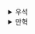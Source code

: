 <details>
  <summary>우석</summary>
  # 타임라인 사이에 자원 공유하기

## 좋은 타임라인 원칙
```
1. 타임라인은 적을수록 이해하기 쉽다.
2. 타임라인은 짧을수록 이해하기 쉽다.
3. 공유하는 자원이 적을수록 이해하기 쉽다.
4. 자원을 공유한다면 서로 조율해야 합니다.
5. 시간을 일급으로 다룹니다.
```
- 이전 장에서 1, 2, 3을 다뤘고 4번을 통해 현재 남아있는 버그를 해결하려 한다.
- 현재 문제점
    - DOM이라는 공유 자원을 UPDATE하는 순서에 따라 잘못된 결과가 나올 수 있다.
    - 비동기로 처리되기 때문에 순서가 달라질 수 있고 클릭한 순서와 DOM 업데이트 순서가 다를 수 있다.
<br></br>


## Queue를 활용해 순서 보장하기
- 이런 문제 상황에서 가장 먼저 떠올릴 수 있는 방법이 Queue를 활용한 작업 줄세우기이다.
- 큐에서 처리할 일과 클릭 핸들러에서 처리할 일을 나누고, 순서 보장이 필요한 일들을 큐에서 순차적으로 처리되도록 보장한다.
<br></br>


### Queue에 Task 추가
```js
function add_item_to_cart(item) {
  const cart = add_item(cart, item);
  calc_cart_total(cart, update_total_dom);
}

function calc_cart_total(cart, callback) {
  let total = 0;
  cost_ajax(cart, function(cost) {
    total += cost;
    shipping_ajax(cart, function(shipping) {
      total += shipping;
      callback(total);
    });
  });
}
```
- 기존 코드가 연달아 2번 실행됐을 때 update_total_dom이 순차적으로 실행된다는 보장이 없다.
<br></br>

```js
var queue_items = [];

function runNext() {
  var cart = queue_items.shift();
  calc_cart_total(cart, update_total_queue)
}

function update_total_queue(cart) {
  queue_items.push(cart);
  setTimeout(runNext, 0);
}

function add_item_to_cart(item) {
  const cart = add_item(cart, item);
  update_total_queue(cart);
}

function calc_cart_total(cart, callback) {
  let total = 0;
  cost_ajax(cart, function(cost) {
    total += cost;
    shipping_ajax(cart, function(shipping) {
      total += shipping;
      callback(total);
    });
  });
}
```
- Queue를 활용해 Task를 넣고 Queue에 있는 Task를 실행하는 로직을 추가했다.
- 하지만 문제가 있다면 Queue의 2가지 Task가 동시에 실행될 수 있다.
<br></br>

### 변수 활용해 Task 동시 실행 막기
```js
let queue_items = [];
let working = false;

function runNext() {
  if (working) return;

  working = true;

  var cart = queue_items.shift();
  calc_cart_total(cart, function(total) {
    update_total_queue(total);
    working = false;
    runNext();
  });
}

function update_total_queue(cart) {
  queue_items.push(cart);
  setTimeout(runNext, 0);
}

function add_item_to_cart(item) {
  const cart = add_item(cart, item);
  update_total_queue(cart);
}

function calc_cart_total(cart, callback) {
  let total = 0;
  cost_ajax(cart, function(cost) {
    total += cost;
    shipping_ajax(cart, function(shipping) {
      total += shipping;
      callback(total);
    });
  });
}
```
- working 변수를 활용해 Queue의 Task가 실행 중일 때 다른 Task가 수행되지 않도록 막을 수 있다.
<br></br>

### 항목이 없을 때 멈추게 하기
```js
let queue_items = [];
let working = false;

function runNext() {
  if (working) return;
  if (queue_items.length === 0) return;

  working = true;

  var cart = queue_items.shift();
  calc_cart_total(cart, function(total) {
    update_total_queue(total);
    working = false;
    runNext();
  });
}

function update_total_queue(cart) {
  queue_items.push(cart);
  setTimeout(runNext, 0);
}

function add_item_to_cart(item) {
  const cart = add_item(cart, item);
  update_total_queue(cart);
}

function calc_cart_total(cart, callback) {
  let total = 0;
  cost_ajax(cart, function(cost) {
    total += cost;
    shipping_ajax(cart, function(shipping) {
      total += shipping;
      callback(total);
    });
  });
}
```
- 조건문 추가하여 queue에 item이 없을 때는 로직 실행을 멈추도록 수정
- 하지만 여전히 아쉬운 점은 working, queue_items가 전역적으로 사용될 수 있다는 점이다.
<br></br>

### 공유 변수 범위 좁히기
```js
function Queue() {
  let queue_items = [];
  let working = false;

  function runNext() {
    if (working) return;
    if (queue_items.length === 0) return;

    working = true;

    var cart = queue_items.shift();
    calc_cart_total(cart, function(total) {
      update_total_queue(total);
      working = false;
      runNext();
    });
  }

  return function(cart) {
    queue_items.push(cart);
    setTimeout(runNext, 0);
  }
}

function add_item_to_cart(item) {
  const cart = add_item(cart, item);
  update_total_queue(cart);
}

function calc_cart_total(cart, callback) {
  let total = 0;
  cost_ajax(cart, function(cost) {
    total += cost;
    shipping_ajax(cart, function(shipping) {
      total += shipping;
      callback(total);
    });
  });
}


const update_total_queue = Queue();
```
- 공유 자원을 함수의 지역 변수로 수정하였다.
- 해당 변수를 다른 곳에서 접근하여 문제가 발생할 수 있는 상황을 제거
<br></br>

### 재사용성 고려하기
```js
function Queue(worker) {
  let queue_items = [];
  let working = false;

  function runNext() {
    if (working) return;
    if (queue_items.length === 0) return;

    working = true;

    var item = queue_items.shift();

    worker(item.data, function(val) {
      working = false;
      setTimeout(item.callback, 0, val)
      runNext();
    })
  };

  return function(data, callback) {
    queue_items.push({
      data: data,
      callback : callback || function() {}
    });
    setTimeout(runNext, 0);
  }
}

function add_item_to_cart(item) {
  const cart = add_item(cart, item);
  update_total_queue(cart);
}

function calc_cart_worker(cart, done) {
  calc_cart_total(cart, function(total) {
    update_total_dom(total);
    done(total);
  })
}

function calc_cart_total(cart, callback) {
  let total = 0;
  cost_ajax(cart, function(cost) {
    total += cost;
    shipping_ajax(cart, function(shipping) {
      total += shipping;
      callback(total);
    });
  });
}


const update_total_queue = Queue(calc_cart_worker);
```
- worker 로직을 인자로 주입받을 수 있도록 변경하여 Queue를 여러 용도로 사용이 가능해졌다.
- 또한 작업 후 callback 메서드를 추가로 수행할 수 있도록 적용하였다.
<br></br>

### DroppingQueue를 활용해 효율성 개선하기
```js
function DroppingQueue(max, worker) {
  let queue_items = [];
  let working = false;

  function runNext() {
    if (working) return;
    if (queue_items.length === 0) return;

    working = true;

    var item = queue_items.shift();

    worker(item.data, function(val) {
      working = false;
      setTimeout(item.callback, 0, val)
      runNext();
    })
  };

  return function(data, callback) {
    queue_items.push({
      data: data,
      callback : callback || function() {}
    });

    while(queue_items.length > max) {
      queue_items.shift();
    }

    setTimeout(runNext, 0);
  }
}

function add_item_to_cart(item) {
  const cart = add_item(cart, item);
  update_total_queue(cart);
}

function calc_cart_worker(cart, done) {
  calc_cart_total(cart, function(total) {
    update_total_dom(total);
    done(total);
  })
}

function calc_cart_total(cart, callback) {
  let total = 0;
  cost_ajax(cart, function(cost) {
    total += cost;
    shipping_ajax(cart, function(shipping) {
      total += shipping;
      callback(total);
    });
  });
}


const update_total_queue = DroppingQueue(1, calc_cart_worker); // 1개 이상의 작업은 모두 버리도록
```
- 마지막 작업만 수행하면 되는 상황에서는 모든 Task에 대해 로직을 수행할 필요가 없다.
- 때문에 마지막 Task만 저장하고 Task를 지우는 로직 추가하여 효율성 개선

## 결론
- Queue를 활용해 클릭 순서대로 DOM UPDATE가 가능하도록 하여 기존 버그를 수정하였다.
- Queue처럼 자원을 안전하게 공유할 수 있는 재사용 가능한 코드를 `동시성 기본형`이라 부른다
</details><details>
  <summary>만혁</summary>
  # 타임라인 사이에 자원 공유하기




## 좋은 타임라인의 원칙

1. 타임라인은 적을수록 이해하기 쉽다.
2. 타임라인은 짧을수록 이해하기 쉽다.
3. 공유하는 자원이 적을수록 이해하기 쉽다.
4. 자원을 공유한다면 서로 조율해야 한다.
5. 시간을 일급으로 다룬다.



#### o = (ta)!/(a!)^t

- 가능한 실행 순서 = (타임라인 개수 * 타임라인당 액션 수)! / (타임라인당 액션 수!)^타임라인 개수



## 자바스크립트에서 큐 만들기

### 자바스크립트에서는 큐 자료 구조가 없기 때문에 만들어야 한다.
### 큐에서 처리할 작업을 큐에 넣기

```js
// as-is
function addItemToCart(item) {
  const cart = addItem(cart, item);
  calcCartTotal(cart, updateTotalDom);
}

function calcCartTotal(cart, callback) {
  let total = 0;
  costAjax(cart, function(cost) {
    total += cost;
    shippingAjax(cart, function(shipping) {
      total += shipping;
      callback(total);
    });
  });
}

// to-be
function addItemToCart(item) {
    cart = addItem(cart, item);
    updateTotalQueue(cart);
}

function calcCartTotal(cart, callback) {
    let total = 0;
    costAjax(cart, function(cost) {
        total += cost;
        shippingAjax(cart, function(shipping) {
            total += shipping;
            callback(total);
        })
    })
}

const queueItems = [];
function updateTotalQueue(cart) {
    queueItems.push(cart)
}

```

### 큐에 있는 첫 번째 항목을 실행

```js
function addItemToCart(item) {
    cart = addItem(cart, item);
    updateTotalQueue(cart);
}

function calcCartTotal(cart, callback) {
    let total = 0;
    costAjax(cart, function(cost) {
        total += cost;
        shippingAjax(cart, function(shipping) {
            total += shipping;
            callback(total);
        })
    })
}

const queueItems = [];

function runNext() {
    const cart = queueItems.shift();
    calcCartTotal(cart, updateTotalDom);
}

function updateTotalQueue(cart) {
    queueItems.push(cart);
    // js 이벤트 루프에 작업을 추가 -> 큐에 항목을 추가하고 워커를 시작
    setTimeout(runNext, 0);
}
```

### 두 번째 타임라인이 첫 번째 타임라인과 동시에 실행되는 것 막기
- 한번에 하나만 실행되도록 만들어야 한다.

```js
function addItemToCart(item) {
    cart = addItem(cart, item);
    updateTotalQueue(cart);
}

function calcCartTotal(cart, callback) {
    let total = 0;
    costAjax(cart, function(cost) {
        total += cost;
        shippingAjax(cart, function(shipping) {
            total += shipping;
            callback(total);
        })
    })
}

const queueItems = [];
let working = false;

function runNext() {
    // 동시에 두 개가 동작하는 것을 막을 수 있다.
    if (working) return;
    working = true;
    const cart = queueItems.shift();
    calcCartTotal(cart, updateTotalDom);
}

function updateTotalQueue(cart) {
    queueItems.push(cart);
    setTimeout(runNext, 0);
}
```

### 다음 작업을 시작할 수 있도록 `calcCartTotal()` 콜백 함수를 고친다

```js
function addItemToCart(item) {
    cart = addItem(cart, item);
    updateTotalQueue(cart);
}

function calcCartTotal(cart, callback) {
    let total = 0;
    costAjax(cart, function(cost) {
        total += cost;
        shippingAjax(cart, function(shipping) {
            total += shipping;
            callback(total);
        })
    })
}

const queueItems = [];
let working = false;

function runNext() {
    if (working) return;
    working = true;
    const cart = queueItems.shift();
    calcCartTotal(cart, function(total) {
        updateTotalDom(total);
        // 1. 작업 완료를 표시하고
        working = false;
        // 2. 다음 작업을 시작
        runNext();
    });
}

function updateTotalQueue(cart) {
    queueItems.push(cart);
    setTimeout(runNext, 0);
}
```

### 항목이 없을 때 멈추게 하기

```js
function addItemToCart(item) {
    cart = addItem(cart, item);
    updateTotalQueue(cart);
}

function calcCartTotal(cart, callback) {
    let total = 0;
    costAjax(cart, function(cost) {
        total += cost;
        shippingAjax(cart, function(shipping) {
            total += shipping;
            callback(total);
        })
    })
}

const queueItems = [];
let working = false;

function runNext() {
    if (working) return;
    // 큐가 비어있으면 멈춤
    if (queueItems.length === 0) return;
    working = true;
    const cart = queueItems.shift();
    calcCartTotal(cart, function(total) {
        updateTotalDom(total);
        working = false;
        runNext();
    });
}

function updateTotalQueue(cart) {
    queueItems.push(cart);
    setTimeout(runNext, 0);
}
```


### 변수와 함수를 함수 범위로 넣기


```js
function addItemToCart(item) {
    cart = addItem(cart, item);
    updateTotalQueue(cart);
}

function calcCartTotal(cart, callback) {
    let total = 0;
    costAjax(cart, function(cost) {
        total += cost;
        shippingAjax(cart, function(shipping) {
            total += shipping;
            callback(total);
        })
    })
}

// const queueItems = [];
// let working = false;

// function runNext() {
//     if (working) return;
//     if (queueItems.length === 0) return;
//     working = true;
//     const cart = queueItems.shift();
//     calcCartTotal(cart, function(total) {
//         updateTotalDom(total);
//         working = false;
//         runNext();
//     });
// }

function updateTotalQueue(cart) {
    queueItems.push(cart);
    setTimeout(runNext, 0);
}

// 모든 코드를 Queue() 에 넣는다
function Queue() {
    // 전역변수가  Queue()의 지역변수로 바뀐다
    const queueItems = [];
    let working = false;

    function runNext() {
        if (working) return;
        if (queueItems.length === 0) return;
        working = true;
        const cart = queueItems.shift();
        calcCartTotal(cart, function(total) {
            updateTotalDom(total);
            working = false;
            runNext();
        });
    }

    return function(cart) {
        queueItems.push(cart);
        setTimeout(runNext, 0);
    }
}

const updateTotalQueue = Queue();
```


## 큐를 재사용할 수 있도록 만들기

### `done()` 함수 빼내기

```js
// as-is
function Queue() {
    const queueItems = [];
    let working = false;

    function runNext() {
        if (working) return;
        if (queueItems.length === 0) return;
        working = true;
        const cart = queueItems.shift();
        calcCartTotal(cart, function(total) {
            updateTotalDom(total);
            working = false;
            runNext();
        });
    }

    return function(cart) {
        queueItems.push(cart);
        setTimeout(runNext, 0);
    }
}

const updateTotalQueue = Queue();


// to-be
function Queue() {
    const queueItems = [];
    let working = false;

    function runNext() {
        if (working) return;
        if (queueItems.length === 0) return;
        working = true;
        const cart = queueItems.shift();
        // cart 를 인자로 받아 지역적으로 사용
        function worker(cart, done) {
            calcCartTotal(cart, function(total) {
                updateTotalDom(total);
                done(total);
            });
        }
        worker(cart, function() {
            // 두 줄을 새로운 함수로 분리
            working = false;
            runNext();
        })
    }

    return function(cart) {
        queueItems.push(cart);
        setTimeout(runNext, 0);
    }
}

const updateTotalQueue = Queue();

```


### 워커 행동을 바꿀 수 있도록 분리
```js
// as-is
function Queue() {
    const queueItems = [];
    let working = false;

    function runNext() {
        if (working) return;
        if (queueItems.length === 0) return;
        working = true;
        const cart = queueItems.shift();
        function worker(cart, done) {
            calcCartTotal(cart, function(total) {
                updateTotalDom(total);
                done(total);
            });
        }
        worker(cart, function() {
            working = false;
            runNext();
        })
    }

    return function(cart) {
        queueItems.push(cart);
        setTimeout(runNext, 0);
    }
}

const updateTotalQueue = Queue();


// to-be
function Queue(worker) {
    const queueItems = [];
    let working = false;

    function runNext() {
        if (working) return;
        if (queueItems.length === 0) return;
        working = true;
        const cart = queueItems.shift();
        worker(cart, function() {
            working = false;
            runNext();
        })
    }

    return function(cart) {
        queueItems.push(cart);
        setTimeout(runNext, 0);
    }
}

function calcCartWorker(cart, done) {
    calcCartTotal(cart, function(total) {
        updateTotalDom(total);
        done(total);
    });
}

const updateTotalQueue = Queue(calcCartWorker);

```


### 작업이 끝났을 때 실행하는 콜백을 받기

```js
// as-is
function Queue(worker) {
    const queueItems = [];
    let working = false;

    function runNext() {
        if (working) return;
        if (queueItems.length === 0) return;
        working = true;
        const cart = queueItems.shift();
        worker(cart, function() {
            working = false;
            runNext();
        })
    }

    return function(cart) {
        queueItems.push(cart);
        setTimeout(runNext, 0);
    }
}

function calcCartWorker(cart, done) {
    calcCartTotal(cart, function(total) {
        updateTotalDom(total);
        done(total);
    });
}

const updateTotalQueue = Queue(calcCartWorker);


// to-be
function Queue(worker) {
    const queueItems = [];
    let working = false;

    function runNext() {
        if (working) return;
        if (queueItems.length === 0) return;
        working = true;
        const item = queueItems.shift();
        // worker 에 data 전달
        worker(item.data, function() {
            working = false;
            runNext();
        })
    }

    return function(data, callback) {
        queueItems.push({
            data: data,
            // 만약 콜백이 없다면 아무것도 하지 않는 함수 사용
            callback: callback || function() {} 
        });
        setTimeout(runNext, 0);
    }
}

function calcCartWorker(cart, done) {
    calcCartTotal(cart, function(total) {
        updateTotalDom(total);
        done(total);
    });
}

const updateTotalQueue = Queue(calcCartWorker);
```

### 작업이 완료되었을 때 콜백 부르기

```js
//as-is
function Queue(worker) {
    const queueItems = [];
    let working = false;

    function runNext() {
        if (working) return;
        if (queueItems.length === 0) return;
        working = true;
        const item = queueItems.shift();
        worker(item.data, function() {
            working = false;
            runNext();
        })
    }

    return function(data, callback) {
        queueItems.push({
            data: data,
            callback: callback || function() {} 
        });
        setTimeout(runNext, 0);
    }
}

function calcCartWorker(cart, done) {
    calcCartTotal(cart, function(total) {
        updateTotalDom(total);
        done(total);
    });
}

const updateTotalQueue = Queue(calcCartWorker);

// to-be
function Queue(worker) {
    const queueItems = [];
    let working = false;

    function runNext() {
        if (working) return;
        if (queueItems.length === 0) return;
        working = true;
        const item = queueItems.shift();
        // done() 이 인자를 받도록 만듬
        worker(item.data, function(value) {
            working = false;
            // 1. item.callback 을 비동기로 호출
            // 2. callback 에 인자 전달
            setTimeout(item.callback, 0, value);
            runNext();
        })
    }

    return function(data, callback) {
        queueItems.push({
            data: data,
            callback: callback || function() {} 
        });
        setTimeout(runNext, 0);
    }
}

function calcCartWorker(cart, done) {
    calcCartTotal(cart, function(total) {
        updateTotalDom(total);
        done(total);
    });
}

const updateTotalQueue = Queue(calcCartWorker);

```

### `Queue()` 는 액션에 새로운 능력을 줄 수 있는 고차함수이다.

```js
const updateTotalQueue = Queue(calcCartWorker);
// 함수 = 함수(함수)
```


## 큐를 건너뛰도록 만들기

```js
// as-is
function Queue(worker) {
    const queueItems = [];
    let working = false;

    function runNext() {
        if (working) return;
        if (queueItems.length === 0) return;
        working = true;
        const item = queueItems.shift();
        worker(item.data, function(value) {
            working = false;
            setTimeout(item.callback, 0, value);
            runNext();
        })
    }

    return function(data, callback) {
        queueItems.push({
            data: data,
            callback: callback || function() {} 
        });
        setTimeout(runNext, 0);
    }
}

function calcCartWorker(cart, done) {
    calcCartTotal(cart, function(total) {
        updateTotalDom(total);
        done(total);
    });
}

const updateTotalQueue = Queue(calcCartWorker);

// to-be
// 이름 변경, 보관 할 수 있는 최대 큐 크기를 전달
function DroppingQueue(max, worker) {
    const queueItems = [];
    let working = false;

    function runNext() {
        if (working) return;
        if (queueItems.length === 0) return;
        working = true;
        const item = queueItems.shift();
        worker(item.data, function(value) {
            working = false;
            setTimeout(item.callback, 0, value);
            runNext();
        })
    }

    return function(data, callback) {
        queueItems.push({
            data: data,
            callback: callback || function() {} 
        });
        // 큐에 추가한 후에 항목이 max 를 넘긴다면 보두 버림
        while(queueItems.length > max) queueItems.shift();
        setTimeout(runNext, 0);
    }
}

function calcCartWorker(cart, done) {
    calcCartTotal(cart, function(total) {
        updateTotalDom(total);
        done(total);
    });
}

const updateTotalQueue = DroppingQueue(1, calcCartWorker);
```


<details>
    <summary>연습 문제</summary>

### 드로핑 큐를 사용해 문제를 해결해라

```js
const document = {};
function saveAjax(document, callback) {}


// as-is
saveButton.addEventListener('click', function() {
    saveAjax(document)
})

// to-be
const saveAjaxQueued = DroppingQueue(1, saveAjax);
saveButton.addEventListener('click', function() {
    saveAjaxQueued(document)
})
```

</details>
</details>